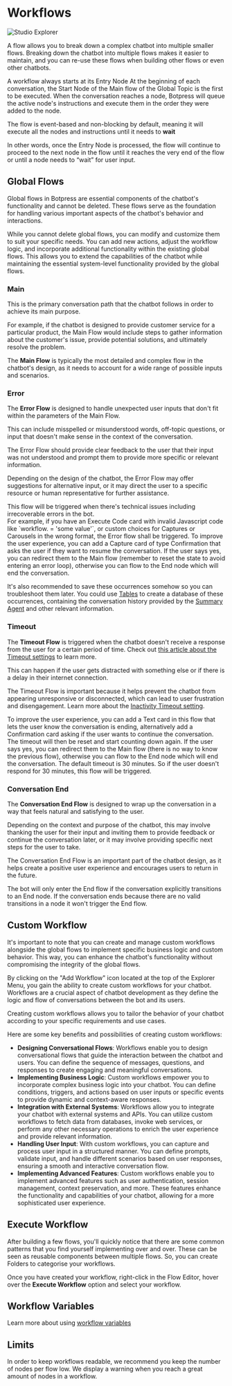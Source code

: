 
# Workflows

![Studio Explorer](/docs/content/studio-workflows.png)

A flow allows you to break down a complex chatbot into multiple smaller flows. Breaking down the chatbot into multiple flows makes it easier to maintain, and you can re-use these flows when building other flows or even other chatbots.

A workflow always starts at its Entry Node At the beginning of each conversation, the Start Node of the Main flow of the Global Topic is the first to be executed. When the conversation reaches a node, Botpress will queue the active node's instructions and execute them in the order they were added to the node.

The flow is event-based and non-blocking by default, meaning it will execute all the nodes and instructions until it needs to **wait**

In other words, once the Entry Node is processed, the flow will continue to proceed to the next node in the flow until it reaches the very end of the flow or until a node needs to “wait” for user input.

## Global Flows

Global flows in Botpress are essential components of the chatbot's functionality and cannot be deleted. These flows serve as the foundation for handling various important aspects of the chatbot's behavior and interactions.

While you cannot delete global flows, you can modify and customize them to suit your specific needs. You can add new actions, adjust the workflow logic, and incorporate additional functionality within the existing global flows. This allows you to extend the capabilities of the chatbot while maintaining the essential system-level functionality provided by the global flows.

### Main

This is the primary conversation path that the chatbot follows in order to achieve its main purpose.

For example, if the chatbot is designed to provide customer service for a particular product, the Main Flow would include steps to gather information about the customer's issue, provide potential solutions, and ultimately resolve the problem.

The **Main Flow** is typically the most detailed and complex flow in the chatbot's design, as it needs to account for a wide range of possible inputs and scenarios.

### Error

The **Error Flow** is designed to handle unexpected user inputs that don't fit within the parameters of the Main Flow.

This can include misspelled or misunderstood words, off-topic questions, or input that doesn't make sense in the context of the conversation.

The Error Flow should provide clear feedback to the user that their input was not understood and prompt them to provide more specific or relevant information.

Depending on the design of the chatbot, the Error Flow may offer suggestions for alternative input, or it may direct the user to a specific resource or human representative for further assistance.

<Callout>
  This flow will be triggered when there's technical issues including irrecoverable errors in the bot. <br />
  For example, if you have an Execute Code card with invalid Javascript code like `workflow. = 'some value'`, or custom choices
  for Captures or Carousels in the wrong format, the Error flow shall be triggered.
</Callout>

<Callout type="info">
  To improve the user experience, you can add a Capture card of type Confirmation that asks the user if they want to resume the conversation. If the user says yes, you can redirect them to the Main flow (remember to reset the state to avoid entering an error loop), otherwise you can flow to the End node which will end the conversation.

It's also recommended to save these occurrences somehow so you can troubleshoot them later. You could use [Tables](./tables) to create a database of these occurrences, containing the conversation history provided by the [Summary Agent](./agents/#summary-agent) and other relevant information.

</Callout>

### Timeout

The **Timeout Flow** is triggered when the chatbot doesn't receive a response from the user for a certain period of time. Check out [this article about the Timeout settings](./chatbot-settings/#inactivity-timeout-minutes) to learn more.

This can happen if the user gets distracted with something else or if there is a delay in their internet connection.

The Timeout Flow is important because it helps prevent the chatbot from appearing unresponsive or disconnected, which can lead to user frustration and disengagement. Learn more about the [Inactivity Timeout setting](./chatbot-settings/#inactivity-timeout-minutes).

<Callout type="info">
  To improve the user experience, you can add a Text card in this flow that lets the user know the conversation is
  ending, alternatively add a Confirmation card asking if the user wants to continue the conversation. The timeout will
  then be reset and start counting down again. If the user says yes, you can redirect them to the Main flow (there is no
  way to know the previous flow), otherwise you can flow to the End node which will end the conversation.
</Callout>

<Callout type="note">
  The default timeout is 30 minutes. So if the user doesn't respond for 30 minutes, this flow will be triggered.
</Callout>

### Conversation End

The **Conversation End Flow** is designed to wrap up the conversation in a way that feels natural and satisfying to the user.

Depending on the context and purpose of the chatbot, this may involve thanking the user for their input and inviting them to provide feedback or continue the conversation later, or it may involve providing specific next steps for the user to take.

The Conversation End Flow is an important part of the chatbot design, as it helps create a positive user experience and encourages users to return in the future.

<Callout>
  The bot will only enter the End flow if the conversation explicitly transitions to an End node. If the conversation ends because there are no valid transitions in a node it won't trigger the End flow.
</Callout>

## Custom Workflow

It's important to note that you can create and manage custom workflows alongside the global flows to implement specific business logic and custom behavior. This way, you can enhance the chatbot's functionality without compromising the integrity of the global flows.

By clicking on the "Add Workflow" icon located at the top of the Explorer Menu, you gain the ability to create custom workflows for your chatbot. Workflows are a crucial aspect of chatbot development as they define the logic and flow of conversations between the bot and its users.

Creating custom workflows allows you to tailor the behavior of your chatbot according to your specific requirements and use cases.

Here are some key benefits and possibilities of creating custom workflows:

- **Designing Conversational Flows**: Workflows enable you to design conversational flows that guide the interaction between the chatbot and users. You can define the sequence of messages, questions, and responses to create engaging and meaningful conversations.
- **Implementing Business Logic**: Custom workflows empower you to incorporate complex business logic into your chatbot. You can define conditions, triggers, and actions based on user inputs or specific events to provide dynamic and context-aware responses.
- **Integration with External Systems**: Workflows allow you to integrate your chatbot with external systems and APIs. You can utilize custom workflows to fetch data from databases, invoke web services, or perform any other necessary operations to enrich the user experience and provide relevant information.
- **Handling User Input**: With custom workflows, you can capture and process user input in a structured manner. You can define prompts, validate input, and handle different scenarios based on user responses, ensuring a smooth and interactive conversation flow.
- **Implementing Advanced Features**: Custom workflows enable you to implement advanced features such as user authentication, session management, context preservation, and more. These features enhance the functionality and capabilities of your chatbot, allowing for a more sophisticated user experience.

## Execute Workflow

After building a few flows, you'll quickly notice that there are some common patterns that you find yourself implementing over and over. These can be seen as reusable components between multiple flows. So, you can create Folders to categorise your workflows.

Once you have created your workflow, right-click in the Flow Editor, hover over the **Execute Workflow** option and select your workflow.

## Workflow Variables

Learn more about using [workflow variables](./variables/#workflow-variables)

## Limits

In order to keep workflows readable, we recommend you keep the number of nodes per flow low. We display a warning when you reach a great amount of nodes in a workflow.
